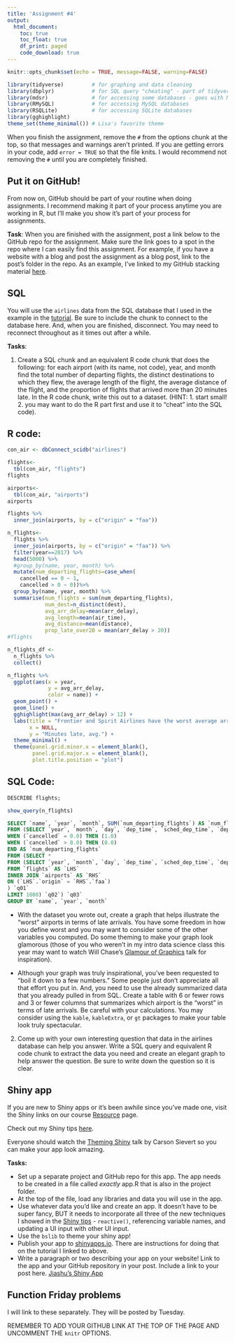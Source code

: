```yaml
---
title: 'Assignment #4'
output: 
  html_document:
    toc: true
    toc_float: true
    df_print: paged
    code_download: true
---
```


```r
knitr::opts_chunk$set(echo = TRUE, message=FALSE, warning=FALSE)
```

```r
library(tidyverse)         # for graphing and data cleaning
library(dbplyr)            # for SQL query "cheating" - part of tidyverse but needs to be loaded separately
library(mdsr)              # for accessing some databases - goes with Modern Data Science with R textbook
library(RMySQL)            # for accessing MySQL databases
library(RSQLite)           # for accessing SQLite databases
library(gghighlight)
theme_set(theme_minimal()) # Lisa's favorite theme
```

When you finish the assignment, remove the `#` from the options chunk at the top, so that messages and warnings aren't printed. If you are getting errors in your code, add `error = TRUE` so that the file knits. I would recommend not removing the `#` until you are completely finished.

## Put it on GitHub!        

From now on, GitHub should be part of your routine when doing assignments. I recommend making it part of your process anytime you are working in R, but I'll make you show it's part of your process for assignments.

**Task**: When you are finished with the assignment, post a link below to the GitHub repo for the assignment. Make sure the link goes to a spot in the repo where I can easily find this assignment. For example, if you have a website with a blog and post the assignment as a blog post, link to the post's folder in the repo. As an example, I've linked to my GitHub stacking material [here](https://github.com/llendway/ads_website/tree/master/_posts/2021-03-22-stacking).

## SQL

You will use the `airlines` data from the SQL database that I used in the example in the [tutorial](https://advanced-ds-in-r.netlify.app/posts/2021-03-29-sqlinr/). Be sure to include the chunk to connect to the database here. And, when you are finished, disconnect. You may need to reconnect throughout as it times out after a while.

**Tasks**:

1. Create a SQL chunk and an equivalent R code chunk that does the following: for each airport (with its name, not code), year, and month find the total number of departing flights, the distinct destinations to which they flew, the average length of the flight, the average distance of the flight, and the proportion of flights that arrived more than 20 minutes late. In the R code chunk, write this out to a dataset. (HINT: 1. start small! 2. you may want to do the R part first and use it to "cheat" into the SQL code). 

## R code:
```r
con_air <- dbConnect_scidb("airlines")
```
```r
flights<-
  tbl(con_air, "flights")
flights
```
```r
airports<-
  tbl(con_air, "airports")
airports
```

```r
flights %>% 
  inner_join(airports, by = c("origin" = "faa"))
```


```r
n_flights<-
  flights %>% 
  inner_join(airports, by = c("origin" = "faa")) %>% 
  filter(year==2017) %>% 
  head(5000) %>% 
  #group_by(name, year, month) %>% 
  mutate(num_departing_flights=case_when(
    cancelled == 0 ~ 1, 
    cancelled > 0 ~ 0))%>% 
  group_by(name, year, month) %>% 
  summarise(num_flights = sum(num_departing_flights),
            num_dest=n_distinct(dest),
            avg_arr_delay=mean(arr_delay),
            avg_length=mean(air_time),
            avg_distance=mean(distance),
            prop_late_over20 = mean(arr_delay > 20))
#flights
```

```r
n_flights_df <-
  n_flights %>% 
  collect()
```

```r
n_flights %>% 
  ggplot(aes(x = year,
             y = avg_arr_delay, 
             color = name)) +
  geom_point() +
  geom_line() +
  gghighlight(max(avg_arr_delay) > 12) +
  labs(title = "Frontier and Spirit Airlines have the worst average arrival delay",
       x = NULL,
       y = "Minutes late, avg.") +
  theme_minimal() +
  theme(panel.grid.minor.x = element_blank(),
        panel.grid.major.x = element_blank(), 
        plot.title.position = "plot")
```

## SQL Code:

```sql
DESCRIBE flights;
```

```r
show_query(n_flights)
```

```sql
SELECT `name`, `year`, `month`, SUM(`num_departing_flights`) AS `num_flights`, COUNT(DISTINCT `dest`) AS `num_dest`, AVG(`air_time`) AS `avg_length`, AVG(`distance`) AS `avg_distance`, AVG(`arr_delay` > 20.0) AS `prop_late_over20`
FROM (SELECT `year`, `month`, `day`, `dep_time`, `sched_dep_time`, `dep_delay`, `arr_time`, `sched_arr_time`, `arr_delay`, `carrier`, `tailnum`, `flight`, `origin`, `dest`, `air_time`, `distance`, `cancelled`, `diverted`, `hour`, `minute`, `time_hour`, `name`, `lat`, `lon`, `alt`, `tz`, `dst`, `city`, `country`, CASE
WHEN (`cancelled` = 0.0) THEN (1.0)
WHEN (`cancelled` > 0.0) THEN (0.0)
END AS `num_departing_flights`
FROM (SELECT *
FROM (SELECT `year`, `month`, `day`, `dep_time`, `sched_dep_time`, `dep_delay`, `arr_time`, `sched_arr_time`, `arr_delay`, `carrier`, `tailnum`, `flight`, `origin`, `dest`, `air_time`, `distance`, `cancelled`, `diverted`, `hour`, `minute`, `time_hour`, `name`, `lat`, `lon`, `alt`, `tz`, `dst`, `city`, `country`
FROM `flights` AS `LHS`
INNER JOIN `airports` AS `RHS`
ON (`LHS`.`origin` = `RHS`.`faa`)
) `q01`
LIMIT 1000) `q02`) `q03`
GROUP BY `name`, `year`, `month`
```

  - With the dataset you wrote out, create a graph that helps illustrate the "worst" airports in terms of late arrivals. You have some freedom in how you define worst and you may want to consider some of the other variables you computed. Do some theming to make your graph look glamorous (those of you who weren't in my intro data science class this year may want to watch Will Chase's [Glamour of Graphics](https://www.youtube.com/watch?v=h5cTacaWE6I) talk for inspiration).  
  

  
  - Although your graph was truly inspirational, you've been requested to "boil it down to a few numbers." Some people just don't appreciate all that effort you put in. And, you need to use the already summarized data that you already pulled in from SQL. Create a table with 6 or fewer rows and 3 or fewer columns that summarizes which airport is the "worst" in terms of late arrivals. Be careful with your calculations. You may consider using the `kable`, `kableExtra`, or `gt` packages to make your table look truly spectacular.
  
2. Come up with your own interesting question that data in the airlines database can help you answer. Write a SQL query and equivalent R code chunk to extract the data you need and create an elegant graph to help answer the question. Be sure to write down the question so it is clear. 

## Shiny app

If you are new to Shiny apps or it's been awhile since you've made one, visit the Shiny links on our course [Resource](https://advanced-ds-in-r.netlify.app/resources.html) page. 

Check out my Shiny tips [here](https://github.com/llendway/shiny_tips). 

Everyone should watch the [Theming Shiny](https://youtu.be/b9WWNO4P2nY) talk by Carson Sievert so you can make your app look amazing.

**Tasks:**

* Set up a separate project and GitHub repo for this app. The app needs to be created in a file called *exactly* app.R that is also in the project folder.  
* At the top of the file, load any libraries and data you will use in the app.  
* Use whatever data you'd like and create an app. It doesn't have to be super fancy, BUT it needs to incorporate all three of the new techniques I showed in the [Shiny tips](https://github.com/llendway/shiny_tips) - `reactive()`, referencing variable names, and updating a UI input with other UI input. 
* Use the `bslib` to theme your shiny app!  
* Publish your app to [shinyapps.io](https://www.shinyapps.io/). There are instructions for doing that on the tutorial I linked to above.   
* Write a paragraph or two describing your app on your website! Link to the app and your GitHub repository in your post. Include a link to your post here. 
[Jiashu's Shiny App](https://jiashu-liu.shinyapps.io/intro_to_shiny-master/)

## Function Friday problems

I will link to these separately. They will be posted by Tuesday.


REMEMBER TO ADD YOUR GITHUB LINK AT THE TOP OF THE PAGE AND UNCOMMENT THE `knitr` OPTIONS.


